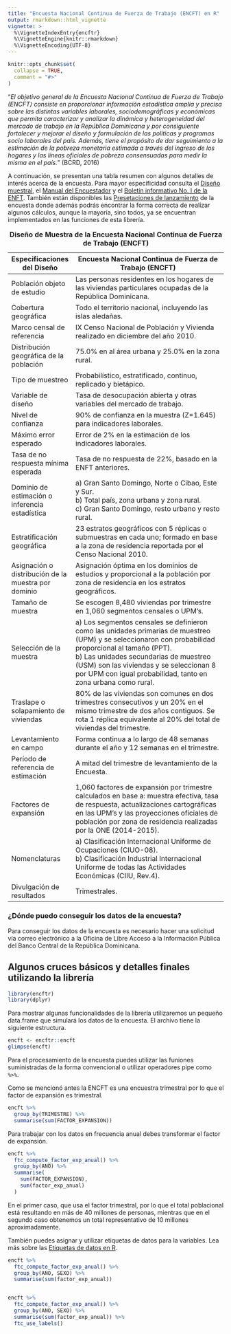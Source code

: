 ```yaml
---
title: "Encuesta Nacional Continua de Fuerza de Trabajo (ENCFT) en R"
output: rmarkdown::html_vignette
vignette: >
  %\VignetteIndexEntry{encftr}
  %\VignetteEngine{knitr::rmarkdown}
  %\VignetteEncoding{UTF-8}
---
```


```r
knitr::opts_chunk$set(
  collapse = TRUE,
  comment = "#>"
)
```

"_El objetivo general de la Encuesta Nacional Continua de Fuerza de Trabajo (ENCFT) consiste en proporcionar información estadística amplia y precisa sobre las distintas variables laborales, sociodemográficas y económicas que permita caracterizar y analizar la dinámica y heterogeneidad del mercado de trabajo en la República Dominicana y por consiguiente fortalecer y mejorar el diseño y formulación de las políticas y programas socio laborales del país. Además, tiene el propósito de dar seguimiento a la estimación de la pobreza monetaria estimada a través del ingreso de los hogares y las líneas oficiales de pobreza consensuadas para medir la misma en el país._" (BCRD, 2016)

A continuación, se presentan una tabla resumen con algunos detalles de interés acerca de la encuesta. Para mayor especificidad consulta el [Diseño muestral](https://github.com/endomer/encftr/tree/master/Files), el [Manual del Encuestador](https://github.com/endomer/encftr/tree/master/Files) y el [Boletín informativo No. I de la ENFT](https://github.com/endomer/encftr/tree/master/Files). También están disponibles las [Presetaciones de lanzamiento](https://github.com/endomer/encftr/tree/master/Files) de la encuesta donde además podrás encontrar la forma correcta de realizar algunos cálculos, aunque la mayoría, sino todos, ya se encuentran implementados en las funciones de esta librería.

|Especificaciones del Diseño					              |Encuesta Nacional Continua de Fuerza de Trabajo (ENCFT)                                                                                                   |
|---------------------------------------------------|----------------------------------------------------------------------------------------------------------------------------------------------------------|
|Población objeto de estudio					              |Las personas residentes en los hogares de las viviendas particulares ocupadas de la República Dominicana.                                                 |
|Cobertura geográfica					                      |Todo el territorio nacional, incluyendo las islas aledañas.                                                                                               |
|Marco censal de referencia					                |IX Censo Nacional de Población y Vivienda realizado en diciembre del año 2010.                                                                            |
|Distribución geográfica de la población            |75.0% en al área urbana y 25.0% en la zona rural.															                                                                           |
|Tipo de muestreo					                          |Probabilístico, estratificado, continuo, replicado y bietápico.															                                                             |
|Variable de diseño					                        |Tasa de desocupación abierta y otras variables del mercado de trabajo.      														                                                   |
|Nivel de confianza					                        |90% de confianza en la muestra (Z=1.645) para indicadores laborales.															                                                         |
|Máximo error esperado					                    |Error de 2% en la estimación de los indicadores laborales.															                                                                   |
|Tasa de no respuesta mínima esperada		            |Tasa de no respuesta de 22%, basado en la ENFT anteriores.															                                                                   |
|Dominio de estimación o inferencia estadística			|a) Gran Santo Domingo, Norte o Cibao, Este y Sur.	<br/>	b) Total país, zona urbana y zona rural. <br/> c) Gran Santo Domingo, resto urbano y resto rural.|											
|Estratificación geográfica					                |23 estratos geográficos con 5 réplicas o submuestras en cada uno; formado en base a la zona de residencia reportada por el Censo Nacional 2010.					 |
|Asignación o distribución de la muestra por dominio|Asignación óptima en los dominios de estudios y proporcional a la población por zona de residencia en los estratos geográficos.                           |
|Tamaño de muestra					                        |Se escogen 8,480 viviendas por trimestre en 1,060 segmentos censales o UPM's.															                                               |
|Selección de la muestra                            | a) Los segmentos censales se definieron como las unidades primarias de muestreo (UPM) y se seleccionaron con probabilidad proporcional al tamaño (PPT). <br/> b) Las unidades secundarias de muestreo (USM) son las viviendas y se seleccionan 8 por UPM con igual probabilidad, tanto en zona urbana como rural.|
|Traslape o solapamiento de viviendas					      |80% de las viviendas son comunes en dos trimestres consecutivos y un 20% en el mismo trimestre de dos años contiguos. Se rota 1 réplica equivalente al 20% del total de viviendas del trimestre.	|
|Levantamiento en campo					                    |Forma continua a lo largo de 48 semanas durante el año y 12 semanas en el trimestre.|
|Período de referencia de estimación					      |A mitad del trimestre de levantamiento de la Encuesta.	|
|Factores de expansión					                    |1,060 factores de expansión por trimestre calculados en base a: muestra efectiva, tasa de respuesta, actualizaciones cartográficas en las UPM’s y las proyecciones oficiales de población por zona de residencia realizadas por la ONE (2014-2015).|
|Nomenclaturas					                            |a) Clasificación Internacional Uniforme de Ocupaciones (CIUO-08).	<br/>	b) Clasificación Industrial Internacional Uniforme de todas las Actividades Económicas (CIIU, Rev.4).	|
|Divulgación de resultados					                |Trimestrales.|
Table: **Diseño de Muestra de la Encuesta Nacional Continua de Fuerza de Trabajo (ENCFT)**

### ¿Dónde puedo conseguir los datos de la encuesta? {-}

Para conseguir los datos de la encuesta es necesario hacer una solicitud vía correo electrónico a la Oficina de Libre Acceso a la Información Pública del Banco Central de la República Dominicana.

## Algunos cruces básicos y detalles finales utilizando la librería

```r
library(encftr)
library(dplyr)
```

Para mostrar algunas funcionalidades de la librería utilizaremos un pequeño data.frame que simulará los datos de la encuesta. El archivo tiene la siguiente estructura.
```r
encft <- encftr::encft
glimpse(encft)
```


Para el procesamiento de la encuesta puedes utilizar las funiones suministradas de la forma convencional o utilizar operadores pipe como ` %>%`.

Como se mencionó antes la ENCFT es una encuestra trimestral por lo que el factor de expansión<!-- ^[Si quieres leer sobre como trabajar con datos de encuesta en R. Lee la siguiente publicación: []()] --> es trimestral.
```r
encft %>% 
  group_by(TRIMESTRE) %>% 
  summarise(sum(FACTOR_EXPANSION))
```

Para trabajar con los datos en frecuencia anual debes transformar el factor de expansión.
```r
encft %>% 
  ftc_compute_factor_exp_anual() %>% 
  group_by(ANO) %>% 
  summarise(
    sum(FACTOR_EXPANSION),
    sum(factor_exp_anual)
  )
```

En el primer caso, que usa el factor trimestral, por lo que el total poblacional está resultando en más de 40 millones de personas, mientras que en el segundo caso obtenemos un total representativo de 10 millones aproximadamente.

También puedes asignar y utilizar etiquetas de datos para la variables. Lea más sobre las [Etiquetas de datos en R](https://adatar-do.github.io/labeler/articles/labels.html).
```r
encft %>% 
  ftc_compute_factor_exp_anual() %>% 
  group_by(ANO, SEXO) %>% 
  summarise(sum(factor_exp_anual))


encft %>% 
  ftc_compute_factor_exp_anual() %>% 
  group_by(ANO, SEXO) %>% 
  summarise(sum(factor_exp_anual)) %>% 
  ftc_use_labels()
```
